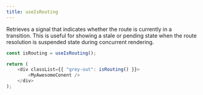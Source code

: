```yaml
---
title: useIsRouting
---
```


Retrieves a signal that indicates whether the route is currently in a transition.
This is useful for showing a stale or pending state when the route resolution is suspended state during concurrent rendering.

```js
const isRouting = useIsRouting();

return (
	<div classList={{ "grey-out": isRouting() }}>
		<MyAwesomeConent />
	</div>
);
```
